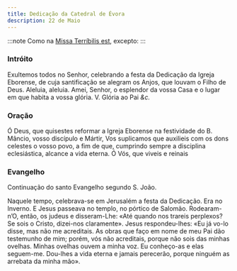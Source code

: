```yaml
---
title: Dedicação da Catedral de Évora
description: 22 de Maio
---
```


:::note
Como na [Missa Terríbilis est](/missal/comum/25dedicacaoigreja), excepto:
:::

### Intróito

Exultemos todos no Senhor, celebrando a festa da Dedicação da Igreja
Eborense, de cuja santificação se alegram os Anjos, que louvam o Filho de
Deus. Aleluia, aleluia. Amei, Senhor, o esplendor da vossa Casa e o lugar
em que habita a vossa glória. <em></em> V. Glória ao Pai <em>&c.</em>

### Oração

Ó Deus, que quisestes reformar a Igreja Eborense na festividade do B.
Mâncio, vosso discípulo e Mártir, Vos suplicamos que auxilieis com os dons
celestes o vosso povo, a fim de que, cumprindo sempre a disciplina
eclesiástica, alcance a vida eterna. Ó Vós, que viveis e reinais

### Evangelho

Continuação do santo Evangelho segundo S. João.

Naquele tempo, celebrava-se em Jerusalém a festa da Dedicação. Era no
Inverno. E Jesus passeava no templo, no pórtico de Salomão. Rodearam-n’O,
então, os judeus e disseram-Lhe: «Até quando nos trareis perplexos? Se
sois o Cristo, dizei-nos claramente». Jesus respondeu-lhes: «Eu já vo-lo
disse, mas não me acreditais. As obras que faço em nome de meu Pai dão
testemunho de mim; porém, vós não acreditais, porque não sois das minhas
ovelhas. Minhas ovelhas ouvem a minha voz. Eu conheço-as e elas seguem-me.
Dou-lhes a vida eterna e jamais perecerão, porque ninguém as arrebata da
minha mão».
